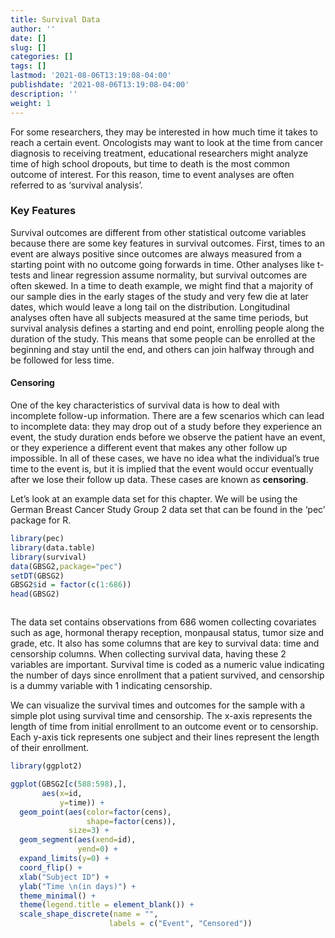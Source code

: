```yaml
---
title: Survival Data
author: ''
date: []
slug: []
categories: []
tags: []
lastmod: '2021-08-06T13:19:08-04:00'
publishdate: '2021-08-06T13:19:08-04:00'
description: ''
weight: 1
---
```



For some researchers, they may be interested in how much time it takes to reach a certain event. Oncologists may want to look at the time from cancer diagnosis to receiving treatment, educational researchers might analyze time of high school dropouts, but time to death is the most common outcome of interest. For this reason, time to event analyses are often referred to as 'survival analysis'.  



### Key Features


Survival outcomes are different from other statistical outcome variables because there are some key features in survival outcomes. First, times to an event are always positive since outcomes are always measured from a starting point with no outcome going forwards in time. Other analyses like t-tests and linear regression assume normality, but survival outcomes are often skewed. In a time to death example, we might find that a majority of our sample dies in the early stages of the study and very few die at later dates, which would leave a long tail on the distribution. Longitudinal analyses often have all subjects measured at the same time periods, but survival analysis defines a starting and end point, enrolling people along the duration of the study. This means that some people can be enrolled at the beginning and stay until the end, and others can join halfway through and be followed for less time. 

#### Censoring

One of the key characteristics of survival data is how to deal with incomplete follow-up information. There are a few scenarios which can lead to incomplete data: they may drop out of a study before they experience an event, the study duration ends before we observe the patient have an event, or they experience a different event that makes any other follow up impossible. In all of these cases, we have no idea what the individual's true time to the event is, but it is implied that the event would occur eventually after we lose their follow up data. These cases are known as **censoring**. 


Let's look at an example data set for this chapter. We will be using the German Breast Cancer Study Group 2 data set that can be found in the 'pec' package for R. 

```r
library(pec)
library(data.table)
library(survival)
data(GBSG2,package="pec")
setDT(GBSG2)
GBSG2$id = factor(c(1:686))
head(GBSG2)



```
The data set contains observations from 686 women collecting covariates such as age, hormonal therapy reception, monpausal status, tumor size and grade, etc. It also has some columns that are key to survival data: time and censorship columns. When collecting survival data, having these 2 variables are important. Survival time is coded as a numeric value indicating the number of days since enrollment that a patient survived, and censorship is a dummy variable with 1 indicating censorship. 

We can visualize the survival times and outcomes for the sample with a simple plot using survival time and censorship. The x-axis represents the length of time from initial enrollment to an outcome event or to censorship. Each y-axis tick represents one subject and their lines represent the length of their enrollment. 


```r
library(ggplot2)

ggplot(GBSG2[c(588:598),], 
       aes(x=id, 
           y=time)) +
  geom_point(aes(color=factor(cens),
                 shape=factor(cens)),
             size=3) +
  geom_segment(aes(xend=id), 
               yend=0) +
  expand_limits(y=0) +
  coord_flip() +
  xlab("Subject ID") +
  ylab("Time \n(in days)") +
  theme_minimal() +
  theme(legend.title = element_blank()) +
  scale_shape_discrete(name = "", 
                      labels = c("Event", "Censored"))

```




